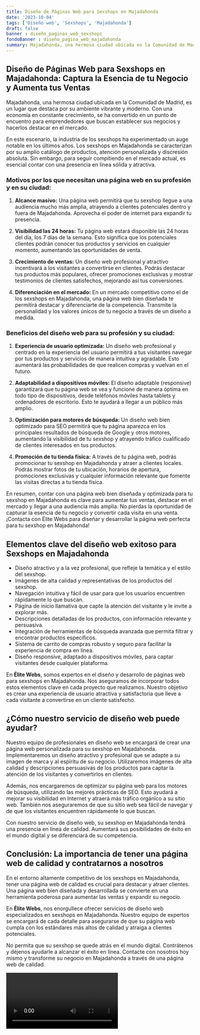 ```yaml
---
title: Diseño de Páginas Web para Sexshops en Majadahonda
date: '2023-10-04'
tags: ['Diseño web', 'Sexshops', 'Majadahonda']
draft: false
banner : diseño_paginas_web_sexshops
fondoBanner : diseño_pagina_web_majadahonda
summary: Majadahonda, una hermosa ciudad ubicada en la Comunidad de Madrid, es un lugar que destaca por su ambiente vibrante y moderno. Con una economía en constante crecimiento, se ha convertido en un punto de encuentro para emprendedores que buscan establecer sus negocios y hacerlos destacar en el mercado.
---
```


## Diseño de Páginas Web para Sexshops en Majadahonda: Captura la Esencia de tu Negocio y Aumenta tus Ventas

Majadahonda, una hermosa ciudad ubicada en la Comunidad de Madrid, es un lugar que destaca por su ambiente vibrante y moderno. Con una economía en constante crecimiento, se ha convertido en un punto de encuentro para emprendedores que buscan establecer sus negocios y hacerlos destacar en el mercado.

En este escenario, la industria de los sexshops ha experimentado un auge notable en los últimos años. Los sexshops en Majadahonda se caracterizan por su amplio catálogo de productos, atención personalizada y discresión absoluta. Sin embargo, para seguir compitiendo en el mercado actual, es esencial contar con una presencia en línea sólida y atractiva.

### Motivos por los que necesitan una página web en su profesión y en su ciudad:

1. **Alcance masivo:** Una página web permitirá que tu sexshop llegue a una audiencia mucho más amplia, atrayendo a clientes potenciales dentro y fuera de Majadahonda. Aprovecha el poder de internet para expandir tu presencia.

2. **Visibilidad las 24 horas:** Tu página web estará disponible las 24 horas del día, los 7 días de la semana. Esto significa que los potenciales clientes podrán conocer tus productos y servicios en cualquier momento, aumentando las oportunidades de venta.

3. **Crecimiento de ventas:** Un diseño web profesional y atractivo incentivará a los visitantes a convertirse en clientes. Podrás destacar tus productos más populares, ofrecer promociones exclusivas y mostrar testimonios de clientes satisfechos, mejorando así tus conversiones.

4. **Diferenciación en el mercado:** En un mercado competitivo como el de los sexshops en Majadahonda, una página web bien diseñada te permitirá destacar y diferenciarte de la competencia. Transmite la personalidad y los valores únicos de tu negocio a través de un diseño a medida.

### Beneficios del diseño web para su profesión y su ciudad:

1. **Experiencia de usuario optimizada:** Un diseño web profesional y centrado en la experiencia del usuario permitirá a tus visitantes navegar por tus productos y servicios de manera intuitiva y agradable. Esto aumentará las probabilidades de que realicen compras y vuelvan en el futuro.

2. **Adaptabilidad a dispositivos móviles:** El diseño adaptable (responsive) garantizará que tu página web se vea y funcione de manera óptima en todo tipo de dispositivos, desde teléfonos móviles hasta tablets y ordenadores de escritorio. Esto te ayudará a llegar a un público más amplio.

3. **Optimización para motores de búsqueda:** Un diseño web bien optimizado para SEO permitirá que tu página aparezca en los principales resultados de búsqueda de Google y otros motores, aumentando la visibilidad de tu sexshop y atrayendo tráfico cualificado de clientes interesados en tus productos.

4. **Promoción de tu tienda física:** A través de tu página web, podrás promocionar tu sexshop en Majadahonda y atraer a clientes locales. Podrás mostrar fotos de tu ubicación, horarios de apertura, promociones exclusivas y cualquier información relevante que fomente las visitas directas a tu tienda física.

En resumen, contar con una página web bien diseñada y optimizada para tu sexshop en Majadahonda es clave para aumentar tus ventas, destacar en el mercado y llegar a una audiencia más amplia. No pierdas la oportunidad de capturar la esencia de tu negocio y convertir cada visita en una venta. ¡Contacta con Élite Webs para diseñar y desarrollar la página web perfecta para tu sexshop en Majadahonda!

<GifSeo />

<Cta />

## Elementos clave del diseño web exitoso para Sexshops en Majadahonda

- Diseño atractivo y a la vez profesional, que refleje la temática y el estilo del sexshop.
- Imágenes de alta calidad y representativas de los productos del sexshop.
- Navegación intuitiva y fácil de usar para que los usuarios encuentren rápidamente lo que buscan.
- Página de inicio llamativa que capte la atención del visitante y le invite a explorar más.
- Descripciones detalladas de los productos, con información relevante y persuasiva.
- Integración de herramientas de búsqueda avanzada que permita filtrar y encontrar productos específicos.
- Sistema de carrito de compras robusto y seguro para facilitar la experiencia de compra en línea.
- Diseño responsive, adaptado a dispositivos móviles, para captar visitantes desde cualquier plataforma.

En **Élite Webs**, somos expertos en el diseño y desarrollo de páginas web para sexshops en Majadahonda. Nos aseguramos de incorporar todos estos elementos clave en cada proyecto que realizamos. Nuestro objetivo es crear una experiencia de usuario atractiva y satisfactoria que lleve a cada visitante a convertirse en un cliente satisfecho.

## ¿Cómo nuestro servicio de diseño web puede ayudar?

Nuestro equipo de profesionales en diseño web se encargará de crear una página web personalizada para su sexshop en Majadahonda. Implementaremos un diseño atractivo y profesional que se adapte a su imagen de marca y al espíritu de su negocio. Utilizaremos imágenes de alta calidad y descripciones persuasivas de los productos para captar la atención de los visitantes y convertirlos en clientes.

Además, nos encargaremos de optimizar su página web para los motores de búsqueda, utilizando las mejores prácticas de SEO. Esto ayudará a mejorar su visibilidad en Internet y atraerá más tráfico orgánico a su sitio web. También nos aseguraremos de que su sitio web sea fácil de navegar y de que los visitantes encuentren rápidamente lo que buscan.

Con nuestro servicio de diseño web, su sexshop en Majadahonda tendrá una presencia en línea de calidad. Aumentará sus posibilidades de éxito en el mundo digital y se diferenciará de su competencia.

## Conclusión: La importancia de tener una página web de calidad y contratarnos a nosotros

En el entorno altamente competitivo de los sexshops en Majadahonda, tener una página web de calidad es crucial para destacar y atraer clientes. Una página web bien diseñada y desarrollada se convierte en una herramienta poderosa para aumentar las ventas y expandir su negocio.

En **Élite Webs**, nos enorgullece ofrecer servicios de diseño web especializados en sexshops en Majadahonda. Nuestro equipo de expertos se encargará de cada detalle para asegurarse de que su página web cumpla con los estándares más altos de calidad y atraiga a clientes potenciales.

No permita que su sexshop se quede atrás en el mundo digital. Contrátenos y déjenos ayudarle a alcanzar el éxito en línea. Contacte con nosotros hoy mismo y transforme su negocio en Majadahonda a través de una página web de calidad.

<Video />

<CtaBot job='Sexshops' city='Majadahonda'/>

<Gmaps query='Majadahonda+españa+maps' />